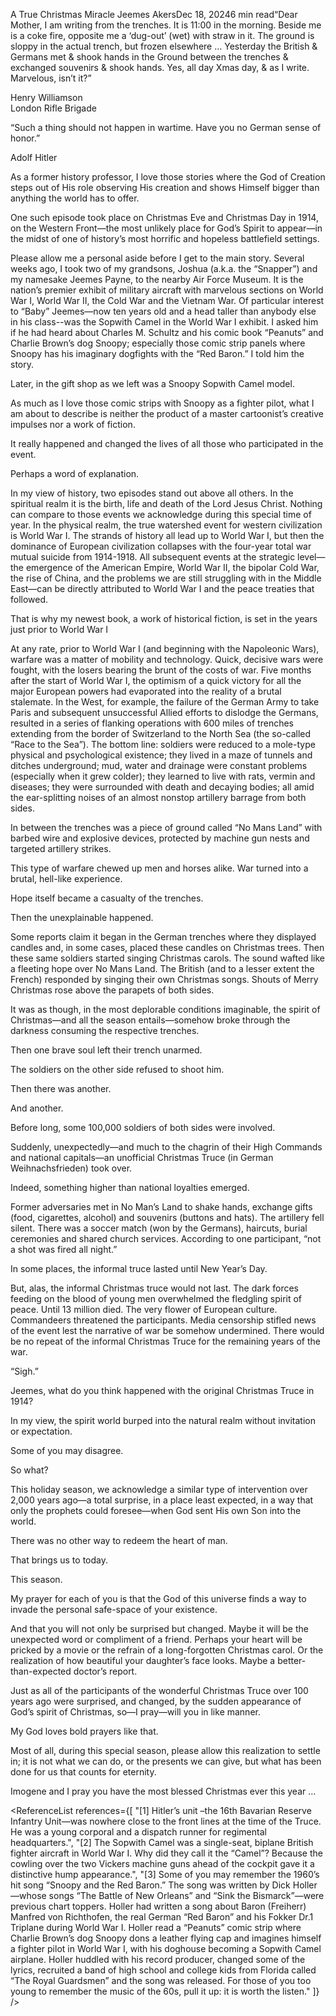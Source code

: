 
<Epigraph>
<p>A True Christmas Miracle Jeemes AkersDec 18, 20246 min read“Dear Mother, I am writing from the trenches. It is 11:00 in the morning. Beside me is a coke fire, opposite me a ‘dug-out’ (wet) with straw in it. The ground is sloppy in the actual trench, but frozen elsewhere … Yesterday the British &amp; Germans met &amp; shook hands in the Ground between the trenches &amp; exchanged souvenirs &amp; shook hands. Yes, all day Xmas day, &amp; as I write. Marvelous, isn’t it?”</p>
<div className="epigraph-author"><p>Henry Williamson<br/>London Rifle Brigade</p></div>

<p>“Such a thing should not happen in wartime. Have you no German sense of honor.”</p>
<div className="epigraph-author"><p>Adolf Hitler<Footnote number={1} /></p></div>
</Epigraph>

As a former history professor, I love those stories where the God of Creation steps out of His role observing His creation and shows Himself bigger than anything the world has to offer.

One such episode took place on Christmas Eve and Christmas Day in 1914, on the Western Front—the most unlikely place for God’s Spirit to appear—in the midst of one of history’s most horrific and hopeless battlefield settings.

Please allow me a personal aside before I get to the main story. Several weeks ago, I took two of my grandsons, Joshua (a.k.a. the “Snapper”) and my namesake Jeemes Payne, to the nearby Air Force Museum. It is the nation’s premier exhibit of military aircraft with marvelous sections on World War I, World War II, the Cold War and the Vietnam War. Of particular interest to “Baby” Jeemes—now ten years old and a head taller than anybody else in his class--was the Sopwith Camel in the World War I exhibit.<Footnote number={2} /> I asked him if he had heard about Charles M. Schultz and his comic book “Peanuts” and Charlie Brown’s dog Snoopy; especially those comic strip panels where Snoopy has his imaginary dogfights with the “Red Baron.” I told him the story.

Later, in the gift shop as we left was a Snoopy Sopwith Camel model.<Footnote number={3} />   

As much as I love those comic strips with Snoopy as a fighter pilot, what I am about to describe is neither the product of a master cartoonist’s creative impulses nor a work of fiction.

It really happened and changed the lives of all those who participated in the event.

Perhaps a word of explanation.

In my view of history, two episodes stand out above all others. In the spiritual realm it is the birth, life and death of the Lord Jesus Christ. Nothing can compare to those events we acknowledge during this special time of year. In the physical realm, the true watershed event for western civilization is World War I. The strands of history all lead up to World War I, but then the dominance of European civilization collapses with the four-year total war mutual suicide from 1914-1918. All subsequent events at the strategic level—the emergence of the American Empire, World War II, the bipolar Cold War, the rise of China, and the problems we are still struggling with in the Middle East—can be directly attributed to World War I and the peace treaties that followed.

That is why my newest book, a work of historical fiction, is set in the years just prior to World War I

At any rate, prior to World War I (and beginning with the Napoleonic Wars), warfare was a matter of mobility and technology. Quick, decisive wars were fought, with the losers bearing the brunt of the costs of war. Five months after the start of World War I, the optimism of a quick victory for all the major European powers had evaporated into the reality of a brutal stalemate. In the West, for example, the failure of the German Army to take Paris and subsequent unsuccessful Allied efforts to dislodge the Germans, resulted in a series of flanking operations with 600 miles of trenches extending from the border of Switzerland to the North Sea (the so-called “Race to the Sea”). The bottom line: soldiers were reduced to a mole-type physical and psychological existence; they lived in a maze of  tunnels and ditches underground; mud, water and drainage were constant problems (especially when it grew colder); they learned to live with rats, vermin and diseases; they were surrounded with death and decaying bodies; all amid the ear-splitting noises of an almost nonstop artillery barrage from both sides.

In between the trenches was a piece of ground called “No Mans Land” with barbed wire and explosive devices, protected by machine gun nests and targeted artillery strikes.

This type of warfare chewed up men and horses alike. War turned into a brutal, hell-like experience. 

Hope itself became a casualty of the trenches.    

Then the unexplainable happened.

Some reports claim it began in the German trenches where they displayed candles and, in some cases, placed these candles on Christmas trees. Then these same soldiers started singing Christmas carols. The sound wafted like a fleeting hope over No Mans Land. The British (and to a lesser extent the French) responded by singing their own Christmas songs. Shouts of Merry Christmas rose above the parapets of both sides.

It was as though, in the most deplorable conditions imaginable, the spirit of Christmas—and all the season entails—somehow broke through the darkness consuming the respective trenches.

Then one brave soul left their trench unarmed.

The soldiers on the other side refused to shoot him.

Then there was another.

And another.

Before long, some 100,000 soldiers of both sides were involved.

Suddenly, unexpectedly—and much to the chagrin of their High Commands and national capitals—an unofficial Christmas Truce (in German Weihnachsfrieden) took over.

Indeed, something higher than national loyalties emerged.

Former adversaries met in No Man’s Land to shake hands, exchange gifts (food, cigarettes, alcohol) and souvenirs (buttons and hats). The artillery fell silent. There was a soccer match (won by the Germans), haircuts, burial ceremonies and shared church services. According to one participant, “not a shot was fired all night.”

In some places, the informal truce lasted until New Year’s Day.

But, alas, the informal Christmas truce would not last. The dark forces feeding on the blood of young men overwhelmed the fledgling spirit of peace. Until 13 million died. The very flower of European culture. Commandeers threatened the participants. Media censorship stifled news of the event lest the narrative of war be somehow undermined. There would be no repeat of the informal Christmas Truce for the remaining years of the war.

“Sigh.”

Jeemes, what do you think happened with the original Christmas Truce in 1914?

In my view, the spirit world burped into the natural realm without invitation or expectation.

Some of you may disagree.

So what?

This holiday season, we acknowledge a similar type of intervention over 2,000 years ago—a total surprise, in a place least expected, in a way that only the prophets could foresee—when God sent His own Son into the world.

There was no other way to redeem the heart of man.

That brings us to today.

This season.

My prayer for each of you is that the God of this universe finds a way to invade the personal safe-space of your existence.

And that you will not only be surprised but changed. Maybe it will be the unexpected word or compliment of a friend. Perhaps your heart will be pricked by a movie or the refrain of a long-forgotten Christmas carol. Or the realization of how beautiful your daughter’s face looks. Maybe a better-than-expected doctor’s report.

Just as all of the participants of the wonderful Christmas Truce over 100 years ago were surprised, and changed, by the sudden appearance of God’s spirit of Christmas, so—I pray—will you in like manner.

My God loves bold prayers like that.

Most of all, during this special season, please allow this realization to settle in; it is not what we can do, or the presents we can give, but what has been done for us that counts for eternity.

Imogene and I pray you have the most blessed Christmas ever this year …

<ReferenceList references={[
  "[1] Hitler’s unit –the 16th Bavarian Reserve Infantry Unit—was nowhere close to the front lines at the time of the Truce. He was a young corporal and a dispatch runner for regimental headquarters.",
  "[2] The Sopwith Camel was a single-seat, biplane British fighter aircraft in World War I. Why did they call it the “Camel”? Because the cowling over the two Vickers machine guns ahead of the cockpit gave it a distinctive hump appearance.",
  "[3] Some of you may remember the 1960’s hit song “Snoopy and the Red Baron.” The song was written by Dick Holler—whose songs “The Battle of New Orleans” and “Sink the Bismarck”—were previous chart toppers. Holler had written a song about Baron (Freiherr) Manfred von Richthofen, the real German “Red Baron” and his Fokker Dr.1 Triplane during World War I. Holler read a “Peanuts” comic strip where Charlie Brown’s dog Snoopy dons a leather flying cap and imagines himself a fighter pilot in World War I, with his doghouse becoming a Sopwith Camel airplane. Holler huddled with his record producer, changed some of the lyrics, recruited a band of high school and college kids from Florida called “The Royal Guardsmen” and the song was released. For those of you too young to remember the music of the 60s, pull it up: it is worth the listen."
]} />